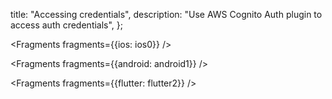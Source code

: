   title: "Accessing credentials",
  description: "Use AWS Cognito Auth plugin to access auth credentials",
};


<Fragments fragments={{ios: ios0}} />


<Fragments fragments={{android: android1}} />


<Fragments fragments={{flutter: flutter2}} />
